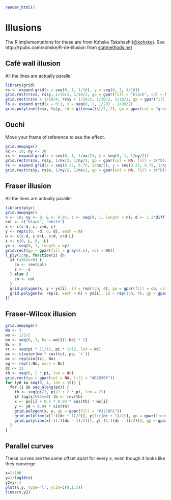 ```r
render_html()
```
# Illusions #
The R implementations for these are from Kohske Takahashi[(@kohske)](https://twitter.com/kohske).
See http://rpubs.com/kohske/R-de-illusion
from [statmethods.net](http://www.statmethods.net/advgraphs/ggplot2.html)

## Café wall illusion ##
All the lines are actually parallel

```r
library(grid)
rs <- expand.grid(x = seq(0, 1, 1/10), y = seq(0, 1, 1/10))
grid.rect(rs$x, rs$y, 1/10/2, 1/10/2, gp = gpar(fill = "black", col = NA))
grid.rect(rs$x + 1/10/4, rs$y + 1/10/2, 1/10/2, 1/10/2, gp = gpar(fill = "black", col = NA))
ls <- expand.grid(x = 0:1, y = seq(0, 1, 1/20) - 1/20/2)
grid.polyline(ls$x, ls$y, id = gl(nrow(ls)/2, 2), gp = gpar(col = "grey50", lwd = 1))
```

## Ouchi ##
Move your frame of reference to see the effect.

```r
grid.newpage()
nx <- 10; ny <- 30
rs <- expand.grid(x = seq(0, 1, 1/nx/2), y = seq(0, 1, 1/ny/2))
grid.rect(rs$x, rs$y, 1/nx/2, 1/ny/2, gp = gpar(col = NA, fill = c("black", "white")))
rs <- expand.grid(x = seq(0.25, 0.75, 1/nx/2), y = seq(0.25, 0.75, 1/ny/2))
grid.rect(rs$y, rs$x, 1/ny/2, 1/nx/2, gp = gpar(col = NA, fill = c("black", "white")))
```

## Fraser illusion ##
All the lines are actually parallel

```r
library(plyr)
grid.newpage()
n <- 10; ny <- 8; L <- 0.01; c <- seq(0, 1, length = n); d <- 1.2*diff(c)[1]/2
col <- c("black", "white")
x <- c(c-d, c, c+d, c)
y <- rep(c(0, -d, 0, d), each = n)
w <- c(c-d, c-d+L, c+d, c+d-L)
z <- c(0, L, 0, -L)
ys <- seq(0, 1, length = ny)
grid.rect(gp = gpar(fill = gray(0.5), col = NA))
l_ply(1:ny, function(i) {n
  if (i%%2==0) {
    co <- rev(col)
    z <- -z
  } else {
    co <- col
  }  
  grid.polygon(x, y + ys[i], id = rep(1:n, 4), gp = gpar(fill = co, col = NA))
  grid.polygon(w, rep(z, each = n) + ys[i], id = rep(1:n, 4), gp = gpar(fill = rev(co), col = NA))
})
```

## Fraser-Wilcox illusion ##

```r
grid.newpage()
No <- 3
wo <- 1/3/2
po <- seq(0, 1, by = wo)[(1:No) * 2]
Nc <- 8
tc <- seq(pi * 11/12, pi * 1/12, len = Nc)
px <- c(outer(wo * cos(tc), po, `+`))
wc <- rep(sin(tc), No)
ag <- rep(1:No, each = Nc)
dc <- 21
th <- seq(0, 2 * pi, len = dc)
grid.rect(gp = gpar(col = NA, fill = "#D2D200"))
for (y0 in seq(0, 1, len = 10)) {
  for (i in seq_along(px)) {
    th <- seq(pi/2, pi/2 + 2 * pi, len = 21)
    if (ag[i]%%2==0) th <- rev(th)
    x <- px[i] + 0.5 * 0.04 * cos(th) * wc[i]
    y <- y0 + 0.04 * sin(th)
    grid.polygon(x, y, gp = gpar(fill = "#3278FE"))
    grid.polyline(x[1:((dc + 1)/2)], y[1:((dc + 1)/2)], gp = gpar(lineend = "butt", lwd = 3, col = gray(0)))
    grid.polyline(x[-(1:((dc - 1)/2))], y[-(1:((dc - 1)/2))], gp = gpar(lineend = "butt", lwd = 3, col = gray(1)))
  }
}
```

## Parallel curves ##
These curves are the same offset apart for every x, even though it looks like they converge.
```r
x=1:100
y=1/log10(x)
y2=y+.2
plot(x,y, type='l', ylim=c(0,1.5))
lines(x,y2)
```
